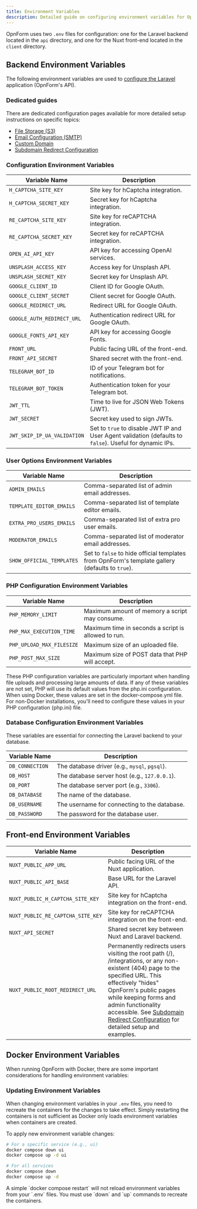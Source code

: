```yaml
---
title: Environment Variables
description: Detailed guide on configuring environment variables for OpnForm
---
```


OpnForm uses two `.env` files for configuration: one for the Laravel backend located in the `api` directory, and one for the Nuxt front-end located in the `client` directory.

## Backend Environment Variables

The following environment variables are used to [configure the Laravel](https://laravel.com/docs/11.x/configuration) application (OpnForm's API).

### Dedicated guides

There are dedicated configuration pages available for more detailed setup instructions on specific topics:

-   [File Storage (S3)](../configuration/aws-s3)
-   [Email Configuration (SMTP)](../configuration/email-setup)
-   [Custom Domain](../configuration/custom-domain)
-   [Subdomain Redirect Configuration](../configuration/subdomain-redirect)

### Configuration Environment Variables

| Variable Name               | Description                                                                                              |
| --------------------------- | -------------------------------------------------------------------------------------------------------- |
| `H_CAPTCHA_SITE_KEY`        | Site key for hCaptcha integration.                                                                       |
| `H_CAPTCHA_SECRET_KEY`      | Secret key for hCaptcha integration.                                                                     |
| `RE_CAPTCHA_SITE_KEY`       | Site key for reCAPTCHA integration.                                                                      |
| `RE_CAPTCHA_SECRET_KEY`     | Secret key for reCAPTCHA integration.                                                                    |
| `OPEN_AI_API_KEY`           | API key for accessing OpenAI services.                                                                   |
| `UNSPLASH_ACCESS_KEY`       | Access key for Unsplash API.                                                                             |
| `UNSPLASH_SECRET_KEY`       | Secret key for Unsplash API.                                                                             |
| `GOOGLE_CLIENT_ID`          | Client ID for Google OAuth.                                                                              |
| `GOOGLE_CLIENT_SECRET`      | Client secret for Google OAuth.                                                                          |
| `GOOGLE_REDIRECT_URL`       | Redirect URL for Google OAuth.                                                                           |
| `GOOGLE_AUTH_REDIRECT_URL`  | Authentication redirect URL for Google OAuth.                                                            |
| `GOOGLE_FONTS_API_KEY`      | API key for accessing Google Fonts.                                                                      |
| `FRONT_URL`                 | Public facing URL of the front-end.                                                                      |
| `FRONT_API_SECRET`          | Shared secret with the front-end.                                                                        |
| `TELEGRAM_BOT_ID`           | ID of your Telegram bot for notifications.                                                               |
| `TELEGRAM_BOT_TOKEN`        | Authentication token for your Telegram bot.                                                              |
| `JWT_TTL`                   | Time to live for JSON Web Tokens (JWT).                                                                  |
| `JWT_SECRET`                | Secret key used to sign JWTs.                                                                            |
| `JWT_SKIP_IP_UA_VALIDATION` | Set to `true` to disable JWT IP and User Agent validation (defaults to `false`). Useful for dynamic IPs. |

### User Options Environment Variables

| Variable Name             | Description                                                                                     |
| ------------------------- | ----------------------------------------------------------------------------------------------- |
| `ADMIN_EMAILS`            | Comma-separated list of admin email addresses.                                                  |
| `TEMPLATE_EDITOR_EMAILS`  | Comma-separated list of template editor emails.                                                 |
| `EXTRA_PRO_USERS_EMAILS`  | Comma-separated list of extra pro user emails.                                                  |
| `MODERATOR_EMAILS`        | Comma-separated list of moderator email addresses.                                              |
| `SHOW_OFFICIAL_TEMPLATES` | Set to `false` to hide official templates from OpnForm's template gallery (defaults to `true`). |

### PHP Configuration Environment Variables

| Variable Name             | Description                                         |
| ------------------------- | --------------------------------------------------- |
| `PHP_MEMORY_LIMIT`        | Maximum amount of memory a script may consume.      |
| `PHP_MAX_EXECUTION_TIME`  | Maximum time in seconds a script is allowed to run. |
| `PHP_UPLOAD_MAX_FILESIZE` | Maximum size of an uploaded file.                   |
| `PHP_POST_MAX_SIZE`       | Maximum size of POST data that PHP will accept.     |

These PHP configuration variables are particularly important when handling file uploads and processing large amounts of data. If any of these variables are not set, PHP will use its default values from the php.ini configuration. When using Docker, these values are set in the docker-compose.yml file. For non-Docker installations, you'll need to configure these values in your PHP configuration (php.ini) file.

### Database Configuration Environment Variables

These variables are essential for connecting the Laravel backend to your database.

| Variable Name   | Description                                   |
| --------------- | --------------------------------------------- |
| `DB_CONNECTION` | The database driver (e.g., `mysql`, `pgsql`). |
| `DB_HOST`       | The database server host (e.g., `127.0.0.1`). |
| `DB_PORT`       | The database server port (e.g., `3306`).      |
| `DB_DATABASE`   | The name of the database.                     |
| `DB_USERNAME`   | The username for connecting to the database.  |
| `DB_PASSWORD`   | The password for the database user.           |

## Front-end Environment Variables

| Variable Name                     | Description                                                                                                                                                                                                                                                                                                                                      |
| --------------------------------- | ------------------------------------------------------------------------------------------------------------------------------------------------------------------------------------------------------------------------------------------------------------------------------------------------------------------------------------------------ |
| `NUXT_PUBLIC_APP_URL`             | Public facing URL of the Nuxt application.                                                                                                                                                                                                                                                                                                       |
| `NUXT_PUBLIC_API_BASE`            | Base URL for the Laravel API.                                                                                                                                                                                                                                                                                                                    |
| `NUXT_PUBLIC_H_CAPTCHA_SITE_KEY`  | Site key for hCaptcha integration on the front-end.                                                                                                                                                                                                                                                                                              |
| `NUXT_PUBLIC_RE_CAPTCHA_SITE_KEY` | Site key for reCAPTCHA integration on the front-end.                                                                                                                                                                                                                                                                                             |
| `NUXT_API_SECRET`                 | Shared secret key between Nuxt and Laravel backend.                                                                                                                                                                                                                                                                                              |
| `NUXT_PUBLIC_ROOT_REDIRECT_URL`   | Permanently redirects users visiting the root path (/), /integrations, or any non-existent (404) page to the specified URL. This effectively "hides" OpnForm's public pages while keeping forms and admin functionality accessible. See [Subdomain Redirect Configuration](../configuration/subdomain-redirect) for detailed setup and examples. |


<CloudVersion />

## Docker Environment Variables

When running OpnForm with Docker, there are some important considerations for handling environment variables:

### Updating Environment Variables

When changing environment variables in your `.env` files, you need to recreate the containers for the changes to take effect. Simply restarting the containers is not sufficient as Docker only loads environment variables when containers are created.

To apply new environment variable changes:

```bash
# For a specific service (e.g., ui)
docker compose down ui
docker compose up -d ui

# For all services
docker compose down
docker compose up -d
```

<Warning>
    A simple `docker compose restart` will not reload environment variables from
    your `.env` files. You must use `down` and `up` commands to recreate the
    containers.
</Warning>
